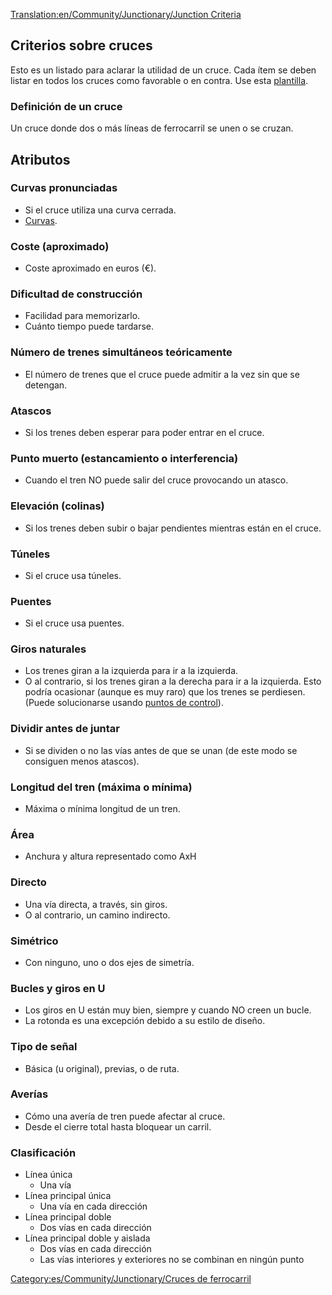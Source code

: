 [[Translation:en/Community/Junctionary/Junction Criteria]]
{{es/Community/Junctionary/Menú de Cruces}}
==Criterios sobre cruces==
Esto es un listado para aclarar la utilidad de un cruce.
Cada ítem se deben listar en todos los cruces como favorable o en contra.
Use esta [[Template:es/Community/Junctionary/Criterios sobre cruces|plantilla]].

===Definición de un cruce===
Un cruce donde dos o más líneas de ferrocarril se unen o se cruzan.

==Atributos==

===Curvas pronunciadas===
* Si el cruce utiliza una curva cerrada.
* [[es/Community/Curvas|Curvas]].

===Coste (aproximado)===
* Coste aproximado en euros (€).

===Dificultad de construcción===
* Facilidad para memorizarlo.
* Cuánto tiempo puede tardarse.

===Número de trenes simultáneos teóricamente===
* El número de trenes que el cruce puede admitir a la vez sin que se detengan.

===Atascos===
* Si los trenes deben esperar para poder entrar en el cruce.

===Punto muerto (estancamiento o interferencia)===
* Cuando el tren NO puede salir del cruce provocando un atasco.

===Elevación (colinas)===
* Si los trenes deben subir o bajar pendientes mientras están en el cruce.

===Túneles=== 
* Si el cruce usa túneles.

===Puentes===
* Si el cruce usa puentes.

===Giros naturales=== 
* Los trenes giran a la izquierda para ir a la izquierda.
* O al contrario, si los trenes giran a la derecha para ir a la izquierda. Esto podría ocasionar (aunque es muy raro) que los trenes se perdiesen. (Puede solucionarse usando [[es/Puntos de control|puntos de control]]).

===Dividir antes de juntar===
* Si se dividen o no las vías antes de que se unan (de este modo se consiguen menos atascos).

===Longitud del tren (máxima o mínima)===
* Máxima o mínima longitud de un tren.

===Área===
* Anchura y altura representado como AxH

===Directo===
* Una vía directa, a través, sin giros.
* O al contrario, un camino indirecto.

===Simétrico===
* Con ninguno, uno o dos ejes de simetría.

===Bucles y giros en U===
* Los giros en U están muy bien, siempre y cuando NO creen un bucle.
* La rotonda es una excepción debido a su estilo de diseño.

===Tipo de señal===
* Básica (u original), previas, o de ruta.

===Averías===
* Cómo una avería de tren puede afectar al cruce.
* Desde el cierre total hasta bloquear un carril.

===Clasificación===
* Línea única
** Una vía 
* Línea principal única
** Una vía en cada dirección
* Línea principal doble
** Dos vías en cada dirección
* Línea principal doble y aislada
** Dos vías en cada dirección
** Las vías interiores y exteriores no se combinan en ningún punto


[[Category:es/Community/Junctionary/Cruces de ferrocarril]]